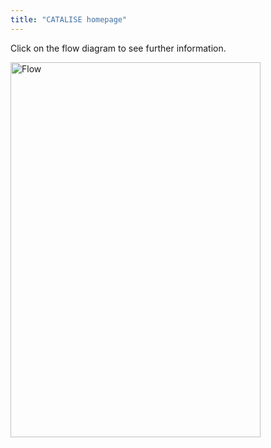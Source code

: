 ```yaml
---
title: "CATALISE homepage"
---
```



<html>
<head>
<script>
function writeText(txt) {
  document.getElementById("desc").innerHTML = txt;
}
</script>
</head>

<body>

<p id="desc">Click on the flow diagram to see further information.</p>
<img src ="flowchart1.png" width ="400" height ="600" alt="Flow" usemap="#imagemap" />



<map name='imagemap'>
<area shape ='rect' coords ='0,0,213,120' 
onclick="writeText('CATALISE-1 (Bishop et al, 2016) have guidelines for determining which children should be considered for a diagnosis. In particular see these statements: 1. Reasons for referral for specialist assessment (intervention) include concern about speech, language or communication expressed by caregivers (which includes parents and guardians), teachers or healthcare professionals, or a lack of progress in language or scholastic attainment despite targeted classroom assistance; 2. Language impairments may go undetected. Referral for language assessment is recommended for children who present with behavioural or psychiatric difficulties, and for children with poor reading comprehension or listening difficulties; 10. Multiple sources of information should be combined in assessment, including interview/questionnaires with parents or caregivers, direct observation of the child, and standardized age-normed tests or criterion-based assessments.')"/>

<area shape ='rect' coords ='50,134,184,200' 
onclick="writeText('CATALISE-2 (Bishop et al, 2017) noted importance of taking into account child’s language background. Statement 4 - Some children may have language needs because their first or home language differs from the local language, and they have had insufficient exposure to the language used by the school or community to be fully fluent in it. This should not be regarded as language disorder, unless there is evidence that the child does not have age‐appropriate skills in any language. CATALISE-1 (Bishop et al, 2016) discussed the issue of assessment in children with English as an Additional Language in statement 18. 18. Children with English as an Additional Language (EAL) pose challenges, because it can be difficult to determine if poor mastery of English reflects a genuine language problem or a lack of exposure to English. Where there is a language problem, this will be evident in the home language(s), but direct assessment of this may not be feasible. Report from a family member, by interview or checklist, may be able to clarify whether or not the childs skills in the home language are giving concern. Dynamic assessment (item 17) also has promise in this area.')"/>

<area shape ='rect' coords ='50,214,184,300' 
onclick="writeText('Statement 3 (CATALISE-2) - Research evidence indicates that predictors of poor prognosis vary with a childs age, but in general language problems that affect a range of skills, and those affecting receptive language  are likely to persist. Under 3-years - Prediction of outcome is particularly hard in children under 3-years of age, and in general, it may be preferable to use a general diagnostic term such as `language difficulties` or  SLCN (`Speech, language and communication needs`) until the child is old enough to allow for more confident assessment of likely outcome. Many toddlers who have limited vocabulary at 18–24 months catch up, and it is difficult to identify which late talkers are likely to have long‐term problems. Prognosis is poorer for children with comprehension problems, and those who do not communicate via gesture. Three to four years - Prediction improves as children grow older; in 4‐year olds, the greater the number of areas of language functioning that is impaired, the higher the likelihood that the problems will persist into school age. A diagnosis of Language Disorder may be made for children with multiple areas of poor language skills, including comprehension. In contrast, there is generally a good prognosis for preschoolers whose problems are restricted to expressive phonology. Five years and over - Language problems that are still evident at 5-years and over are likely to persist. Children who start school with oral language problems are at risk of reading problems and poor academic attainment. Prognosis appears particularly poor when receptive language is impaired and when nonverbal ability is relatively low.')"/>

<area shape ='rect' coords ='50,315,167,381' 
onclick="writeText('As discussed in CATALISE-2 (Bishop et al, 2017) discussions about the term `disorder` revealed principled objections by those who were concerned about medicalisation of normal developmental variation. At the same time, concerns were expressed that other terminology might trivialise the challenges experienced by children who had persistent problems that interfered with their social and educational development. The solution we adopted was to retain `disorder` but define it in a way that required functional problems with a poor prognosis. In contrast to the usage in DSM-5, in CATALISE, `Language Disorder` is a generic term applied to those with severe, persistent language problems, regardless of presumed aetiology.')"/>

<area shape ='rect' coords ='50,400,184,470' 
onclick="writeText('Statement 6 (CATALISE-2) - Differentiating conditions are biomedical conditions in which language disorder occurs as part of a more complex pattern of impairments. This may indicate a specific intervention pathway. Supplementary comment - Differentiating conditions include brain injury, acquired epileptic aphasia in childhood, certain neurodegenerative conditions, cerebral palsy and oral language limitations associated with sensori‐neural hearing loss as well as genetic conditions such as Down syndrome. We also include here children with autism spectrum disorder (ASD) and or intellectual disability because these conditions are commonly linked to genetic or neurological causes. These are all cases where an association between a biomedical condition and language disorder is commonly seen.')"/>

<area shape ='rect' coords ='200,482,335,569' onclick="writeText('Statement 6 (CATALISE-2) - We recommend referring to `Language disorder associated with X`, where X is the differentiating condition, as specified here. Additional comments - In practice, a differentiating condition would typically be the main diagnosis, with language disorder seen as a component of the condition. The CATALISE panel emphasised that the differentiating condition should not be seen as `explaining away` the language disorder, and that children with differentiating conditions should not be denied access to services. In such cases, the child requires support for the language problems, but the intervention pathway will need to take into account the distinctive features of the biomedical condition. See Bishop (2017) for further discussion of differentiating conditions.')"/>

<area shape ='rect' coords ='50,482,167,570' 
onclick="writeText('Statement 7 (CATALISE-2) - The term Developmental Language Disorder (DLD) is proposed to refer to cases of language disorder with no known differentiating condition (as defined in Statement 6). Distinguishing these cases is important when doing research on aetiology, and is likely also to have implications for prognosis and intervention. `Developmental` in this context refers to the fact that the condition emerges in the course of development, rather than being acquired or associated with a known biomedical cause. The term `Developmental Language Disorder` is consistent with ICD‐11 and the diagnostic criteria are essentially identical to DSM-5 Language Disorder. It is recommended that when a diagnosis of DLD is made, that further information on co-occurring conditions, risk factors, and language profile is specified.')"/>

<area shape ='rect' coords ='200,570,220,600' 
onclick="writeText('Statement 9 (CATALISE-2) - Co‐occurring disorders are impairments in cognitive, sensori‐motor or behavioural domains that can co‐occur with DLD and may affect pattern of impairment and response to intervention, but whose causal relation to language problems is unclear. These include attentional problems (ADHD), motor problems (developmental coordination disorder or DCD), reading and spelling problems (developmental dyslexia), speech problems, limitations of adaptive behaviour and or behavioural, and emotional disorders. Supplementary comment - The terminology used for neurodevelopmental disorders can create the impression that there is a set of distinct conditions, but the reality is that many children have a mixture of problems.  Given our focus on DLD, our aim with this statement was to make it clear that presence of another neurodevelopmental diagnosis does not preclude DLD. The CATALISE panel considered including ASD as a co-occurring condition, but it was decided to regard it as a differentiating factor. There were several considerations: first,  a substantial minority of children with ASD have a clear genetic aetiology, and this is likely to increase with advances in genetic methods.  In addition, communication problems are a core diagnostic feature of ASD, albeit with wide variation in the severity and nature of the language problems. Also, the co‐occurring social and behavioural difficulties suggest the need for a distinctive intervention approach for ASD. It is also likely that where ASD and Language Disorder co-occur, ASD would be the primary diagnosis.')"/>

<area shape ='rect' coords ='200,570,220,600' onclick="writeText('Statement 9 (CATALISE-2) - Co‐occurring disorders are impairments in cognitive, sensori‐motor or behavioural domains that can co‐occur with DLD and may affect pattern of impairment and response to intervention, but whose causal relation to language problems is unclear. These include attentional problems (ADHD), motor problems (developmental coordination disorder or DCD), reading and spelling problems (developmental dyslexia), speech problems, limitations of adaptive behaviour and or behavioural, and emotional disorders. Supplementary comment - The terminology used for neurodevelopmental disorders can create the impression that there is a set of distinct conditions, but the reality is that many children have a mixture of problems.  Given our focus on DLD, our aim with this statement was to make it clear that presence of another neurodevelopmental diagnosis does not preclude DLD. The CATALISE panel considered including ASD as a co-occurring condition, but it was decided to regard it as a differentiating factor. There were several considerations: first, a substantial minority of children with ASD have a clear genetic aetiology, and this is likely to increase with advances in genetic methods. In addition, communication problems are a core diagnostic feature of ASD, albeit with wide variation in the severity and nature of the language problems. Also, the co‐occurring social and behavioural difficulties suggest the need for a distinctive intervention approach for ASD. It is also likely that where ASD and Language Disorder co-occur, ASD would be the primary diagnosis.')"/>

<area shape ='rect' coords ='200,570,220,600' onclick="writeText('Statement 11 (CATALISE-2) - Developmental language disorder is a heterogeneous category that encompasses a wide range of problems. Nevertheless, it can be helpful for clinicians to pinpoint the principal areas for intervention, and researchers may decide to focus on children with specific characteristics to define more homogeneous samples for study. We suggest here some guidelines for more in‐depth analysis of language problems. Supplementary comment - The panel members did not reach good agreement on terminology for subgroups, and this may reflect the fact that, although attempts have been made to develop a classification of subtypes, these have not in general been validated as categories that are stable over time. The traditional distinction used in DSM, between receptive and expressive language disorder, is rather gross, and fails to indicate which aspects of language are proving problematic. We opted for an approach that uses specifiers indicating the principal dimensions of language difficulty, with a recommendation that assessment focus on identifying which areas are most impaired.')"/>
</map> 



</body>
</html>